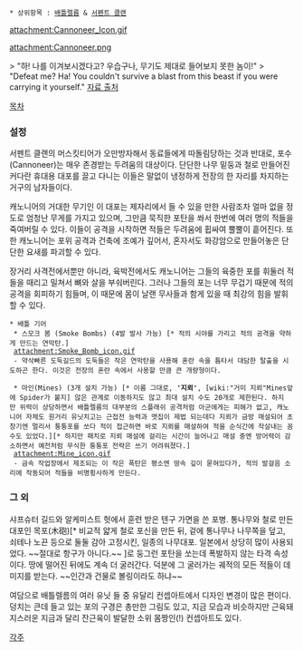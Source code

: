  * 상위항목 : [[배틀렐름]] & [[서펜트 클랜]]

{{{+1 '''Cannoneer''' }}}

attachment:Cannoneer_Icon.gif

attachment:Cannoneer.png

> "하! 나를 이겨보시겠다고? 우습구나, 무기도 제대로 들어보지 못한 놈이!"
> "Defeat me? Ha! You couldn't survive a blast from this beast if you were carrying it yourself."
[http://battlerealms.wikia.com/wiki/Cannoneer  자료 출처]

[[목차]]

=== 설정 ===
서펜트 클랜의 머스킷티어가 오만방자해서 동료들에게 따돌림당하는 것과 반대로, 포수(Cannoneer)는 매우 존경받는 두려움의 대상이다. 
단단한 나무 밑둥과 철로 만들어진 커다란 휴대용 대포를 끌고 다니는 이들은 말없이 냉정하게 전장의 한 자리를 차지하는 거구의 남자들이다. 

캐노니어의 거대한 무기인 이 대포는 제자리에서 들 수 있을 만한 사람조차 얼마 없을 정도로 엄청난 무게를 가지고 있으며, 그만큼 묵직한 포탄을 쏴서 한번에 여러 명의 적들을 죽여버릴 수 있다. 이들이 공격을 시작하면 적들은 두려움에 휩싸여 뿔뿔이 흩어진다. 또한 캐노니어는 포위 공격과 건축에 조예가 깊어서, 혼자서도 화강암으로 만들어놓은 단단한 요새를 파괴할 수 있다. 

장거리 사격전에서뿐만 아니라, 육박전에서도 캐노니어는 그들의 육중한 포를 휘둘러 적들을 때리고 밀쳐서 뼈와 살을 부숴버린다. 
그러나 그들의 포는 너무 무겁기 때문에 적의 공격을 회피하기 힘들며, 이 때문에 몸이 날랜 무사들과 함게 있을 때 최강의 힘을 발휘할 수 있다. 

 * 배틀 기어
  * 스모크 봄 (Smoke Bombs) (4발 발사 가능) [* 적의 시야를 가리고 적의 공격을 약하게 만드는 연막탄.]
  attachment:Smoke_Bomb_icon.gif
  - 약삭빠른 도둑길드의 도둑들은 작은 연막탄을 사용해 혼란 속을 틈타서 대담한 탈출을 시도하곤 한다. 이것은 전장의 혼란 속에서 사용할 만큼 큰 개량형이다. 

  * 마인(Mines) (3개 설치 가능) [* 이름 그대로, ''' '지뢰' ''', [wiki:"거미 지뢰"Mines앞에 Spider가 붙지] 않은 관계로 이동하지도 않고 최대 설치 수도 20개로 제한된다. 하지만 위력이 상당하면서 배틀렐름의 대부분의 스플래쉬 공격처럼 아군에게는 피해가 없고, 캐노니어 자체도 원거리 유닛치고는 근접전 능력과 맷집이 제법 되는데다 지뢰가 금방 매설되어 초창기엔 멀리서 퉁퉁포를 쏘다 적이 접근하면 바로 지뢰를 매설하여 적을 순식간에 작살내는 꼼수도 있었다.][* 하지만 패치로 지뢰 매설에 걸리는 시간이 늘어나고 매설 중엔 방어력이 감소하면서 예전처럼 무식한 퉁퉁포 전략은 쓰기 어려워졌다.]
  attachment:Mine_icon.gif
  - 금속 작업장에서 제조되는 이 작은 폭탄은 평소엔 땅속 깊이 묻혀있다가, 적의 발걸음 소리에 작동되어 적들을 비명횡사하게 만든다. 

=== 그 외 ===
샤프슈터 길드와 알케미스트 헛에서 훈련 받은 텐구 가면을 쓴 포병. 
통나무와 철로 만든 대포인 목포(木砲)[* 비교적 얇게 철로 포신을 만든 뒤, 겉에 통나무나 나무쪽을 덮고, 쇠테나 노끈 등으로 둘둘 감아 고정시킨, 일종의 나무대포. 일본에서 상당히 많이 사용되었다. ~~절대로 항구가 아니다.~~ ]로 둥그런 포탄을 쏘는데 폭발하지 않는 타격 속성이다. 
땅에 떨어진 뒤에도 계속 더 굴러간다. 덕분에 그 굴러가는 궤적의 모든 적들이 데미지를 받는다. ~~인간과 건물로 볼링이라도 하냐~~

여담으로 배틀렐름의 여러 유닛 들 중 유달리 컨셉아트에서 디자인 변경이 많은 편이다. 
덩치는 큰데 들고 있는 포의 구경은 총만한 그림도 있고, 지금 모습과 비슷하지만 근육돼지스러운 지금과 달리 잔근육이 발달한 소위 몸짱인(!) 컨셉아트도 있다. 

[[각주]]
